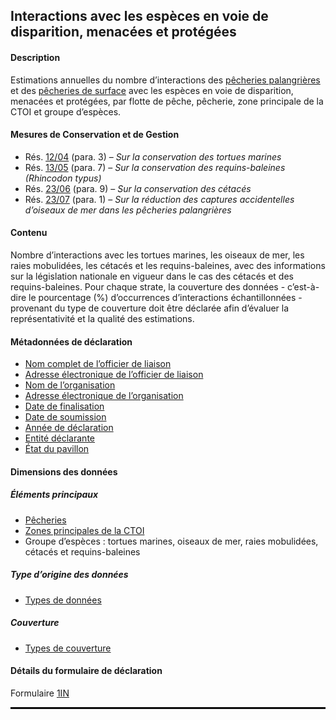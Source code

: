 ## Interactions avec les espèces en voie de disparition, menacées et protégées {#IN}

#### Description

Estimations annuelles du nombre d'interactions des [pêcheries palangrières](#iotclonglinefishery) et des [pêcheries de surface](#iotcsurfacefishery) avec les espèces en voie de disparition, menacées et protégées, par flotte de pêche, pêcherie, zone principale de la CTOI et groupe d'espèces.

#### Mesures de Conservation et de Gestion

- Rés. [12/04](https://iotc.org/fr/mcg/r%C3%A9solution-1204-sur-la-conservation-des-tortues-marines) (para. 3) -- _Sur la conservation des tortues marines_
- Rés. [13/05](https://iotc.org/fr/mcg/r%C3%A9solution-1305-sur-la-conservation-des-requins-baleines-rhincodon-typus) (para. 7) -- _Sur la conservation des requins-baleines (Rhincodon typus)_
- Rés. [23/06](https://iotc.org/fr/mcg/r%C3%A9solution-2306-sur-la-conservation-des-c%C3%A9tac%C3%A9s) (para. 9) -- _Sur la conservation des cétacés_
- Rés. [23/07](https://iotc.org/fr/mcg/r%C3%A9solution-2307-sur-la-r%C3%A9duction-des-captures-accidentelles-d%E2%80%99oiseaux-de-mer-dans-les-p%C3%AAcheries) (para. 1) -- _Sur la réduction des captures accidentelles d’oiseaux de mer dans les pêcheries palangrières_

#### Contenu

Nombre d'interactions avec les tortues marines, les oiseaux de mer, les raies mobulidées, les cétacés et les requins-baleines, avec des informations sur la législation nationale en vigueur dans le cas des cétacés et des requins-baleines. Pour chaque strate, la couverture des données - c'est-à-dire le pourcentage (%) d'occurrences d'interactions échantillonnées - provenant du type de couverture doit être déclarée afin d'évaluer la représentativité et la qualité des estimations.

#### Métadonnées de déclaration

- [Nom complet de l'officier de liaison](#fcname)
- [Adresse électronique de l'officier de liaison](#fcemail)
- [Nom de l'organisation](#orgname)
- [Adresse électronique de l'organisation](#orgemail)
- [Date de finalisation](#findate)
- [Date de soumission](#subdate)
- [Année de déclaration](#repyear)
- [Entité déclarante](#repentity)
- [État du pavillon](#repflagstate)

#### Dimensions des données

##### Éléments principaux

- [Pêcheries](../domain/fisheries/#fisheries)
- [Zones principales de la CTOI](../domain/admin/#IOareasMain)
- Groupe d'espèces : tortues marines, oiseaux de mer, raies mobulidées, cétacés et requins-baleines

##### Type d’origine des données

- [Types de données](../domain/data/#types)

##### Couverture

- [Types de couverture](../domain/data/#coverageTypes)

#### Détails du formulaire de déclaration

Formulaire [1IN](../forms/#Form_1IN)

<hr style="border:1.5px solid black">
